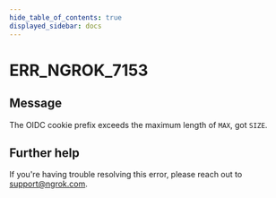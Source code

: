 ```yaml
---
hide_table_of_contents: true
displayed_sidebar: docs
---
```



# ERR_NGROK_7153

## Message

The OIDC cookie prefix exceeds the maximum length of `MAX`, got `SIZE`.

<ErrorDetails error="err_ngrok_7153" />

## Further help

If you're having trouble resolving this error, please reach out to [support@ngrok.com](mailto:support@ngrok.com?subject=Help%20with%20ERR_NGROK_7153).
